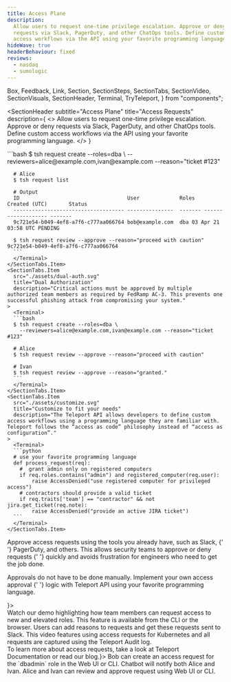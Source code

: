 ```yaml
---
title: Access Plane
description:
  Allow users to request one-time privilege escalation. Approve or deny
  requests via Slack, PagerDuty, and other ChatOps tools. Define custom
  access workflows via the API using your favorite programming language.
hideWave: true
headerBehaviour: fixed
reviews:
  - nasdaq
  - sumologic
---
```


  Box,
  Feedback,
  Link,
  Section,
  SectionSteps,
  SectionTabs,
  SectionVideo,
  SectionVisuals,
  SectionHeader,
  Terminal,
  TryTeleport,
} from "components";


<SectionHeader
  subtitle="Access Plane"
  title="Access Requests"
  description={
    <>
      Allow users to request one-time privilege escalation. Approve or deny
      requests via Slack, PagerDuty, and other ChatOps tools. Define custom
      access workflows via the API using your favorite programming language.
    </>
  }
>
  <NextImage
    src="./assets/approve-hero.png"
    width={400}
    height={280}
    layout="intrinsic"
    alt="Access Requests"
  />
</SectionHeader>
<Section bg="white">
  <SectionTabs>
    <SectionTabs.Item
      src="./assets/move-away.svg"
      title="Move away from roots and admins"
      description="Access requests implement the principle of least privilege, which states that a client should be given only those privileges needed for it to complete the task at hand. This removes the need for super-privileged accounts."
    >
      <Terminal>
      ```bash
      $ tsh request create --roles=dba \
        --reviewers=alice@example.com,ivan@example.com --reason="ticket #123"

      # Alice
      $ tsh request list

      # Output
      ID                                   User             Roles   Created (UTC)       Status
      ------------------------------------ ---------------  ------- ------------------- -------
      9c721e54-b049-4ef8-a7f6-c777aa066764 bob@example.com  dba 03 Apr 21 03:58 UTC PENDING

      $ tsh request review --approve --reason="proceed with caution" 9c721e54-b049-4ef8-a7f6-c777aa066764
      ```
      </Terminal>
    </SectionTabs.Item>
    <SectionTabs.Item
      src="./assets/dual-auth.svg"
      title="Dual Authorization"
      description="Critical actions must be approved by multiple authorized team members as required by FedRamp AC-3. This prevents one successful phishing attack from compromising your system."
    >
      <Terminal>
      ```bash
      $ tsh request create --roles=dba \
        --reviewers=alice@example.com,ivan@example.com --reason="ticket #123"

      # Alice
      $ tsh request review --approve --reason="proceed with caution"

      # Ivan
      $ tsh request review --approve --reason="granted."
      ```
      </Terminal>
    </SectionTabs.Item>
    <SectionTabs.Item
      src="./assets/customize.svg"
      title="Customize to fit your needs"
      description="The Teleport API allows developers to define custom access workflows using a programming language they are familiar with. Teleport follows the “access as code” philosophy instead of “access as configuration”."
    >
      <Terminal>
      ```python
      # use your favorite programming language
      def process_request(req):
        #  grant admin only on registered computers
        if req.roles.contains("admin") and registered_computer(req.user):
            raise AccessDenied("use registered computer for privileged access")
        # contractors should provide a valid ticket
        if req.traits['team'] == "contractor" && not jira.get_ticket(req.note):
            raise AccessDenied("provide an active JIRA ticket")
      ```
      </Terminal>
    </SectionTabs.Item>

  </SectionTabs>
</Section>
<Section bg="gray">
  <SectionVisuals title="Access Requests using Existing Tools" description={<>
    <p>
      Approve access requests using the tools you already have, such as Slack, {' '}
      PagerDuty, and others. This allows security teams to approve or deny requests {' '}
      quickly and avoids frustration for engineers who need to get the job done.
    </p>
    <p>
      Approvals do not have to be done manually. Implement your own access approval {' '}
      logic with Teleport API using your favorite programming language.
    </p>
  </>}>
  <Box boxShadow="0 4px 32px rgba(0, 0, 0, 0.24)" borderRadius="md" lineHeight="0">
    <NextImage
      src="./assets/animation-access-request2x.png"
      width={530}
      height={530}
      layout="intrinsic"
      alt="Approve access requests"
    />
  </Box>
</SectionVisuals>
</Section>
<Section bg="white">
<SectionVideo title="Access Requests Demo Video" videoId="b_iqJm_o15I">
  Watch our demo highlighting how team members can request access to new and elevated roles. This feature is available from the CLI or the browser. Users can add reasons to requests and get these requests sent to Slack. This video features using access requests for Kubernetes and all requests are captured using the Teleport Audit log.
</SectionVideo>
</Section>
<Section bg="purple">
<Feedback reviews={meta.reviews} dark />
</Section>
<Section bg="squares">
<SectionSteps title="Access Requests Flow" description={<>To learn more about access requests, take a look at <Link href="/docs/" scheme="site">Teleport Documentation</Link> or read our <Link href="/features/access-requests/" scheme="site">blog</Link>.</>}>
  <SectionSteps.Item
    title="STEP 1"
    src="./assets/step-1.png"
    width={363}
    height={293}
  >
    Bob can create an access request for the `dbadmin` role in the Web
    UI or CLI.
  </SectionSteps.Item>
  <SectionSteps.Item
    title="STEP 2"
    src="./assets/step-2.png"
    width={457}
    height={228}
  >
    Chatbot will notify both Alice and Ivan.
  </SectionSteps.Item>
  <SectionSteps.Item
    title="STEP 3"
    src="./assets/step-3.png"
    width={363}
    height={293}
  >
    Alice and Ivan can review and approve request using Web UI or CLI.
  </SectionSteps.Item>
</SectionSteps>
</Section>
<TryTeleport />
